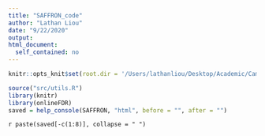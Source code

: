 ```yaml
---
title: "SAFFRON_code"
author: "Lathan Liou"
date: "9/22/2020"
output: 
html_document:
  self_contained: no
---
```


```r
knitr::opts_knit$set(root.dir = '/Users/lathanliou/Desktop/Academic/Cambridge/BSU-job/onlineFDRShiny/src')
```

```r
source("src/utils.R")
library(knitr)
library(onlineFDR)
saved = help_console(SAFFRON, "html", before = "", after = "")
```
 
`r paste(saved[-c(1:8)], collapse = " ")`
